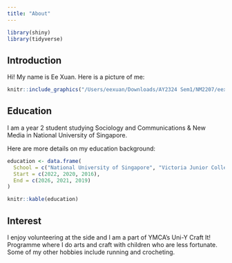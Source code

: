 ```yaml
---
title: "About"
---
```


```r
library(shiny)
library(tidyverse)
```

## Introduction

Hi! My name is Ee Xuan. Here is a picture of me:

```r

knitr::include_graphics("/Users/eexuan/Downloads/AY2324 Sem1/NM2207/eexvqn.github.io/me.JPG")
```

## Education
I am a year 2 student studying Sociology and Communications & New Media in National University of Singapore. 

Here are more details on my education background:

```r
education <- data.frame(
  School = c("National University of Singapore", "Victoria Junior College", "Ngee Ann Secondary School"),
  Start = c(2022, 2020, 2016),
  End = c(2026, 2021, 2019)
)

knitr::kable(education)

```

## Interest
I enjoy volunteering at the side and I am a part of YMCA's Uni-Y Craft It! Programme where I do arts and craft with children who are less fortunate. Some of my other hobbies include running and crocheting.

